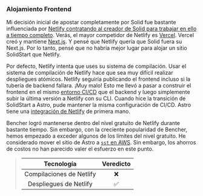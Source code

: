 ### Alojamiento Frontend

Mi decisión inicial de apostar completamente por Solid fue bastante influenciada por
[Netlify contratando al creador de Solid para trabajar en ello a tiempo completo][dev to netlify].
Verás, el mayor competidor de Netlify es [Vercel][vercel].
Vercel creó y mantiene [Next.js][next js github].
Y pensé que Netlify quería que Solid fuera su Next.js.
Por lo tanto, pensé que no habría mejor lugar para alojar un sitio SolidStart que Netlify.

Por defecto, Netlify intenta que uses su sistema de compilación.
Usar el sistema de compilación de Netlify hace que sea muy difícil realizar despliegues atómicos.
Netlify seguiría publicando el frontend incluso si la tubería de backend fallara.
¡Muy malo!
Esto me llevó a pasar a construir el frontend en el mismo [entorno CI/CD][continuous integration] que el backend
y luego simplemente subir la última versión a Netlify con su CLI.
Cuando hice la transición de SolidStart a Astro,
pude mantener la misma configuración de CI/CD.
Astro tiene una [integración de Netlify][astro netlify] de primera mano.

Bencher logró mantenerse dentro del nivel gratuito de Netlify durante bastante tiempo.
Sin embargo, con la creciente popularidad de Bencher,
hemos empezado a exceder algunos de los límites del nivel gratuito.
He considerado mover el sitio de Astro a [`sst` en AWS][sst aws astro].
Sin embargo, los ahorros de costos no han parecido valer el esfuerzo en este punto.

> |   Tecnología    | Veredicto |
> | :-------------: | :-------: |
> | Compilaciones de Netlify |    ❌    |
> | Despliegues de Netlify |    ✅    |

[dev to netlify]: https://dev.to/ryansolid/when-netlify-asks-you-to-full-time-oss-you-say-yes-5ccf
[vercel]: https://vercel.com/
[next js github]: https://github.com/vercel/next.js
[continuous integration]: #continuous-integration
[astro netlify]: https://docs.astro.build/es/guides/integrations-guide/netlify/
[sst aws astro]: https://sst.dev/docs/component/aws/astro/